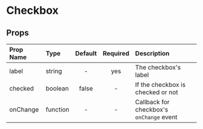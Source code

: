 
<Meta title="MDX|Checkbox" component={Checkbox} />

# Checkbox

<Story name="Checkbox">
  <div class="component-box">
    <Checkbox label="I am a checkbox click me" />
  </div>
</Story>

<div class="props-table">

## Props

| Prop Name | Type     | Default | Required | Description                              |
| :-------- | :------- | :-----: | :------: | :----------------------------------------|
| label     | string   |    -    |   yes    | The checkbox's label                     |
| checked   | boolean  |  false  |    -     | If the checkbox is checked or not        |
| onChange  | function |    -    |    -     | Callback for checkbox's `onChange` event |

</div>
